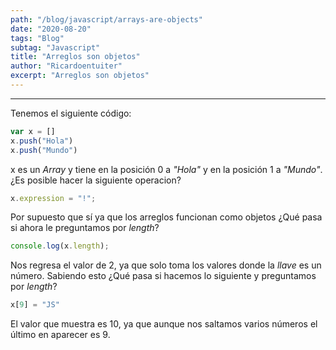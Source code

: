 ```yaml
---
path: "/blog/javascript/arrays-are-objects"
date: "2020-08-20"
tags: "Blog"
subtag: "Javascript"
title: "Arreglos son objetos"
author: "Ricardoentuiter"
excerpt: "Arreglos son objetos"
---
```


---


Tenemos el siguiente código:

```javascript
var x = []
x.push("Hola")
x.push("Mundo")
```


x es un *Array* y tiene en la posición 0 a *"Hola"* y en la posición 1 a *"Mundo"*. ¿Es posible hacer la siguiente operacion?

```javascript
x.expression = "!";
```


Por supuesto que sí ya que los arreglos funcionan como objetos ¿Qué pasa si ahora le preguntamos por *length*?

```javascript
console.log(x.length); 
```


Nos regresa el valor de 2, ya que solo toma los valores donde la *llave* es un número. Sabiendo esto ¿Qué pasa si hacemos lo siguiente y preguntamos por *length*?

```javascript
x[9] = "JS"
```

El valor que muestra es 10, ya que aunque nos saltamos varios números el último en aparecer es 9.